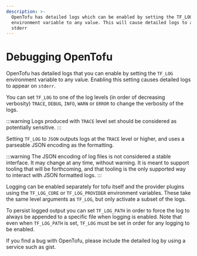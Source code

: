 ```yaml
---
description: >-
  OpenTofu has detailed logs which can be enabled by setting the TF_LOG
  environment variable to any value. This will cause detailed logs to appear on
  stderr
---
```


# Debugging OpenTofu

OpenTofu has detailed logs that you can enable by setting the `TF_LOG` environment variable to any value. Enabling this setting causes detailed logs to appear on `stderr`.

You can set `TF_LOG` to one of the log levels (in order of decreasing verbosity) `TRACE`, `DEBUG`, `INFO`, `WARN` or `ERROR` to change the verbosity of the logs.

:::warning
Logs produced with `TRACE` level set should be considered as potentially sensitive.
:::

Setting `TF_LOG` to `JSON` outputs logs at the `TRACE` level or higher, and uses a parseable JSON encoding as the formatting.

:::warning
The JSON encoding of log files is not considered a stable interface. It may change at any time, without warning. It is meant to support tooling that will be forthcoming, and that tooling is the only supported way to interact with JSON formatted logs.
:::

Logging can be enabled separately for tofu itself and the provider plugins
using the `TF_LOG_CORE` or `TF_LOG_PROVIDER` environment variables. These take
the same level arguments as `TF_LOG`, but only activate a subset of the logs.

To persist logged output you can set `TF_LOG_PATH` in order to force the log to always be appended to a specific file when logging is enabled. Note that even when `TF_LOG_PATH` is set, `TF_LOG` must be set in order for any logging to be enabled.

If you find a bug with OpenTofu, please include the detailed log by using a service such as gist.
